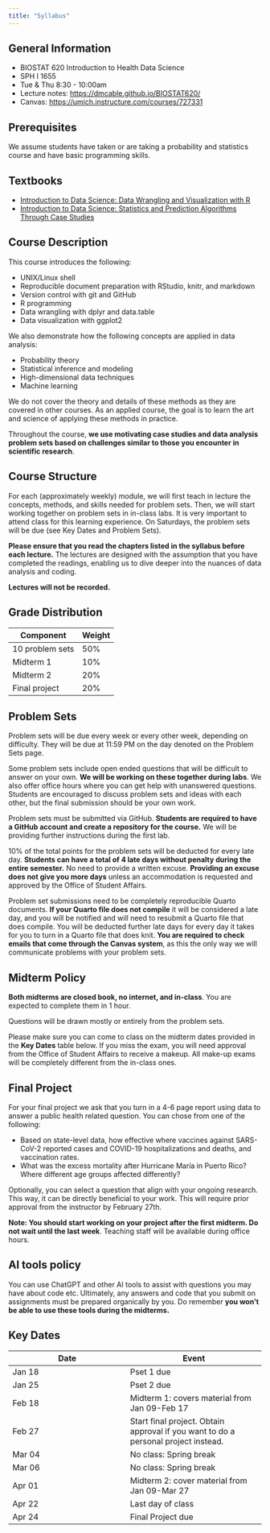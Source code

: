 ```yaml
---
title: "Syllabus"
---
```


## General Information

- BIOSTAT 620 Introduction to Health Data Science
- SPH I 1655
- Tue & Thu 8:30 - 10:00am
- Lecture notes: [https://dmcable.github.io/BIOSTAT620/](https://dmcable.github.io/BIOSTAT620/)
- Canvas: <https://umich.instructure.com/courses/727331>

## Prerequisites

We assume students have taken or are taking a probability and statistics course and have basic programming skills. 

## Textbooks

- [Introduction to Data Science: Data Wrangling and Visualization with R](http://rafalab.dfci.harvard.edu/dsbook-part-1/)
- [Introduction to Data Science: Statistics and Prediction Algorithms Through Case Studies](http://rafalab.dfci.harvard.edu/dsbook-part-2/)

## Course Description

This course introduces the following:

* UNIX/Linux shell
* Reproducible document preparation with RStudio, knitr, and markdown
* Version control with git and GitHub
* R programming
* Data wrangling with dplyr and data.table
* Data visualization with ggplot2

We also demonstrate how the following concepts are applied in data analysis:

* Probability theory
* Statistical inference and modeling
* High-dimensional data techniques
* Machine learning

We do not cover the theory and details of these methods as they are covered in other courses. As an applied course, the goal is to learn the art and science of applying these methods in practice.

Throughout the course, **we use motivating case studies and data analysis problem sets based on challenges similar to those you encounter in scientific research**. 


## Course Structure

For each (approximately weekly) module, we will first teach in lecture the concepts, methods, and skills needed for problem sets. Then, we will start working together on problem sets in in-class labs. It is very important to attend class for this learning experience. On Saturdays, the problem sets will be due (see Key Dates and Problem Sets).

**Please ensure that you read the chapters listed in the syllabus before each lecture.** The lectures are designed with the assumption that you have completed the readings, enabling us to dive deeper into the nuances of data analysis and coding.

**Lectures will not be recorded.**

## Grade Distribution

| Component | Weight |
|-----------|--------|
| 10 problem sets | 50% |
| Midterm 1 | 10% |
| Midterm 2 | 20% |
| Final project | 20% |

## Problem Sets 

Problem sets will be due every week or every other week, depending on difficulty. They will be due at 11:59 PM on the day denoted on the Problem Sets page.

Some problem sets include open ended questions that will be difficult to answer on your own. **We will be working on these together during labs**. We also offer office hours where you can get help with unanswered questions. Students are encouraged to discuss problem sets and ideas with each other, but the final submission should be your own work.

Problem sets must be submitted via GitHub. **Students are required to have a GitHub account and create a repository for the course.**  We will be providing further instructions during the first lab.

10% of the total points for the problem sets will be deducted for every late day. **Students can have a total of 4 late days without penalty during the entire semester.** No need to provide a written excuse. **Providing an excuse does not give you more days** unless an accommodation is requested and approved by the Office of Student Affairs.

Problem set submissions need to be completely reproducible Quarto documents. **If your Quarto file does not compile** it will be considered a late day, and you will be notified and will need to resubmit a Quarto file that does compile. You will be deducted further late days for every day it takes for you to turn in a Quarto file that does knit. **You are required to check emails that come through the Canvas system**, as this the only way we will communicate problems with your problem sets.


## Midterm Policy

**Both midterms are closed book, no internet, and in-class**. 
You are expected to complete them in 1 hour. 

Questions will be drawn mostly or entirely from the problem sets.

Please make sure you can come to class on the midterm dates provided in the **Key Dates** table below. If you miss the exam, you will need approval from the Office of Student Affairs to receive a makeup. All make-up exams will be completely different from the in-class ones.

## Final Project

For your final project we ask that you turn in a 4-6 page report using data to answer a public health related question. You can chose from one of the following:

* Based on state-level data, how effective where vaccines against SARS-CoV-2 reported cases and COVID-19 hospitalizations and deaths, and vaccination rates.
* What was the excess mortality after Hurricane María in Puerto Rico? Where different age groups affected differently?
 
Optionally, you can select a question that align with your ongoing research. This way, it can be directly beneficial to your work. This will require prior approval from the instructor by February 27th.

**Note: You should start working on your project after the first midterm. Do not wait until the last week**. Teaching staff will be available during office hours.

## AI tools policy

You can use ChatGPT and other AI tools to assist with questions you may have about code etc. Ultimately, any answers and code that you submit on assignments must be prepared organically by you. Do remember **you won't be able to use these tools during the midterms.**

## Key Dates 

| Date | Event |
|------|-------|
| Jan 18 | Pset 1 due |
| Jan 25 | Pset 2 due |
| Feb 18 | Midterm 1: covers material from Jan 09-Feb 17 |
| Feb 27 | Start final project. Obtain approval if you want to do a personal project instead. |
| Mar 04 | No class: Spring break |
| Mar 06 | No class: Spring break |
| Apr 01 | Midterm 2: cover material from Jan 09-Mar 27 | 
| Apr 22 | Last day of class |
| Apr 24 | Final Project due | 

